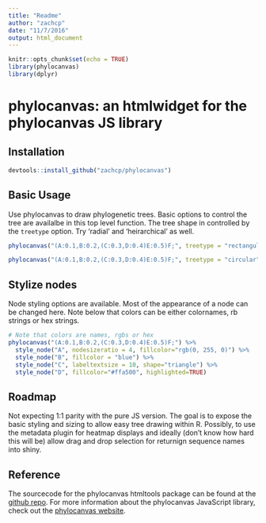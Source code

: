 ```yaml
---
title: "Readme"
author: "zachcp"
date: "11/7/2016"
output: html_document
---
```


```r
knitr::opts_chunk$set(echo = TRUE)
library(phylocanvas)
library(dplyr)
```

# phylocanvas: an htmlwidget for the phylocanvas JS library

## Installation

```r
devtools::install_github("zachcp/phylocanvas")
```

## Basic Usage

Use phylocanvas to draw phylogenetic trees. Basic options to control the tree are availalbe in this top level function. The tree shape in controlled by the `treetype` option. Try 'radial' and 'heirarchical' as well.

```r
phylocanvas("(A:0.1,B:0.2,(C:0.3,D:0.4)E:0.5)F;", treetype = "rectangular", alignlabels = T)
```

```r
phylocanvas("(A:0.1,B:0.2,(C:0.3,D:0.4)E:0.5)F;", treetype = "circular", nodesize = 30, linewidth = 10)
```

## Stylize nodes

Node styling options are available. Most of the appearance of a node can be changed here. Note below that colors can be either colornames, rb strings or hex strings.

```r
# Note that colors are names, rgbs or hex
phylocanvas("(A:0.1,B:0.2,(C:0.3,D:0.4)E:0.5)F;") %>%
  style_node("A", nodesizeratio = 4, fillcolor="rgb(0, 255, 0)") %>% 
  style_node("B", fillcolor = "blue") %>%
  style_node("C", labeltextsize = 10, shape="triangle") %>%
  style_node("D", fillcolor="#ffa500", highlighted=TRUE) 

```

## Roadmap
Not expecting 1:1 parity with the pure JS version. The goal is to expose the basic styling and sizing to allow easy tree drawing within R.  Possibly, to use the metadata plugin for heatmap displays
and ideally (don't know how hard this will be) allow drag and drop selection for returnign sequence 
names into shiny.

## Reference
The sourcecode for the phylocanvas htmltools package can be found at the [github repo](https://github.com/zachcp/phylocanvas). For more information about the phylocanvas JavaScript library, check out the [phylocanvas website](http://phylocanvas.org).

